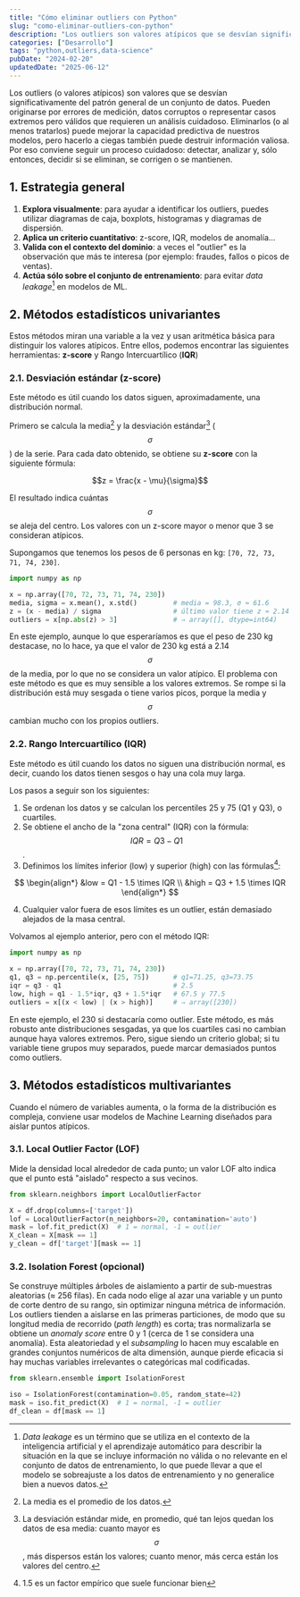 ```yaml
---
title: "Cómo eliminar outliers con Python"
slug: "como-eliminar-outliers-con-python"
description: "Los outliers son valores atípicos que se desvían significativamente del patrón general de un conjunto de datos. Pueden originarse por errores de medición, datos corruptos o representar casos extremos pero válidos que requieren un análisis cuidadoso."
categories: ["Desarrollo"]
tags: "python,outliers,data-science"
pubDate: "2024-02-20"
updatedDate: "2025-06-12"
---
```


Los outliers (o valores atípicos) son valores que se desvían significativamente del patrón general de un conjunto de datos. Pueden originarse por errores de medición, datos corruptos o representar casos extremos pero válidos que requieren un análisis cuidadoso. Eliminarlos (o al menos tratarlos) puede mejorar la capacidad predictiva de nuestros modelos, pero hacerlo a ciegas también puede destruir información valiosa. Por eso conviene seguir un proceso cuidadoso: detectar, analizar y, sólo entonces, decidir si se eliminan, se corrigen o se mantienen.

## 1. Estrategia general

1. **Explora visualmente**: para ayudar a identificar los outliers, puedes utilizar diagramas de caja, boxplots, histogramas y diagramas de dispersión.
2. **Aplica un criterio cuantitativo**: z-score, IQR, modelos de anomalía…
3. **Valida con el contexto del dominio**: a veces el "outlier" es la observación que más te interesa (por ejemplo: fraudes, fallos o picos de ventas).
4. **Actúa sólo sobre el conjunto de entrenamiento**: para evitar _data leakage_[^1] en modelos de ML.

[^1]: _Data leakage_ es un término que se utiliza en el contexto de la inteligencia artificial y el aprendizaje automático para describir la situación en la que se incluye información no válida o no relevante en el conjunto de datos de entrenamiento, lo que puede llevar a que el modelo se sobreajuste a los datos de entrenamiento y no generalice bien a nuevos datos.

## 2. Métodos estadísticos univariantes

Estos métodos miran una variable a la vez y usan aritmética básica para distinguir los valores atípicos. Entre ellos, podemos encontrar las siguientes herramientas: **z-score** y Rango Intercuartílico (**IQR**)

### 2.1. Desviación estándar (z-score)

Este método es útil cuando los datos siguen, aproximadamente, una distribución normal.

Primero se calcula la media[^2] y la desviación estándar[^3] ($$\sigma$$) de la serie. Para cada dato obtenido, se obtiene su **z-score** con la siguiente fórmula:

$$z = \frac{x - \mu}{\sigma}$$

El resultado indica cuántas $$\sigma$$ se aleja del centro. Los valores con un z-score mayor o menor que 3 se consideran atípicos.

[^2]: La media es el promedio de los datos.
[^3]: La desviación estándar mide, en promedio, qué tan lejos quedan los datos de esa media: cuanto mayor es $$\sigma$$, más dispersos están los valores; cuanto menor, más cerca están los valores del centro.

Supongamos que tenemos los pesos de 6 personas en kg: `[70, 72, 73, 71, 74, 230]`.

```python
import numpy as np

x = np.array([70, 72, 73, 71, 74, 230])
media, sigma = x.mean(), x.std()         # media = 98.3, σ ≈ 61.6
z = (x - media) / sigma                  # último valor tiene z ≈ 2.14
outliers = x[np.abs(z) > 3]              # ⇒ array([], dtype=int64)
```

En este ejemplo, aunque lo que esperaríamos es que el peso de 230 kg destacase, no lo hace, ya que el valor de 230 kg está a 2.14 $$\sigma$$ de la media, por lo que no se considera un valor atípico. El problema con este método es que es muy sensible a los valores extremos. Se rompe si la distribución está muy sesgada o tiene varios picos, porque la media y $$\sigma$$ cambian mucho con los propios outliers.

### 2.2. Rango Intercuartílico (IQR)

Este método es útil cuando los datos no siguen una distribución normal, es decir, cuando los datos tienen sesgos o hay una cola muy larga.

Los pasos a seguir son los siguientes:

1. Se ordenan los datos y se calculan los percentiles 25 y 75 (Q1 y Q3), o cuartiles.
2. Se obtiene el ancho de la "zona central" (IQR) con la fórmula: $$IQR = Q3 - Q1$$.
3. Definimos los límites inferior (low) y superior (high) con las fórmulas[^4]:

$$
\begin{align*}
&low = Q1 - 1.5 \times IQR \\
&high = Q3 + 1.5 \times IQR
\end{align*}
$$

4. Cualquier valor fuera de esos límites es un outlier, están demasiado alejados de la masa central.

[^4]: 1.5 es un factor empírico que suele funcionar bien

Volvamos al ejemplo anterior, pero con el método IQR:

```python
import numpy as np

x = np.array([70, 72, 73, 71, 74, 230])
q1, q3 = np.percentile(x, [25, 75])      # q1=71.25, q3=73.75
iqr = q3 - q1                            # 2.5
low, high = q1 - 1.5*iqr, q3 + 1.5*iqr   # 67.5 y 77.5
outliers = x[(x < low) | (x > high)]     # ⇒ array([230])
```

En este ejemplo, el 230 si destacaría como outlier. Este método, es más robusto ante distribuciones sesgadas, ya que los cuartiles casi no cambian aunque haya valores extremos. Pero, sigue siendo un criterio global; si tu variable tiene grupos muy separados, puede marcar demasiados puntos como outliers.

## 3. Métodos estadísticos multivariantes

Cuando el número de variables aumenta, o la forma de la distribución es compleja, conviene usar modelos de Machine Learning diseñados para aislar puntos atípicos.

### 3.1. Local Outlier Factor (LOF)

Mide la densidad local alrededor de cada punto; un valor LOF alto indica que el punto está "aislado" respecto a sus vecinos.

```python
from sklearn.neighbors import LocalOutlierFactor

X = df.drop(columns=['target'])
lof = LocalOutlierFactor(n_neighbors=20, contamination='auto')
mask = lof.fit_predict(X)  # 1 = normal, -1 = outlier
X_clean = X[mask == 1]
y_clean = df['target'][mask == 1]
```

### 3.2. Isolation Forest (opcional)

Se construye múltiples árboles de aislamiento a partir de sub-muestras aleatorias (≈ 256 filas). En cada nodo elige al azar una variable y un punto de corte dentro de su rango, sin optimizar ninguna métrica de información. Los outliers tienden a aislarse en las primeras particiones, de modo que su longitud media de recorrido (_path length_) es corta; tras normalizarla se obtiene un _anomaly score_ entre 0 y 1 (cerca de 1 se considera una anomalía). Esta aleatoriedad y el _subsampling_ lo hacen muy escalable en grandes conjuntos numéricos de alta dimensión, aunque pierde eficacia si hay muchas variables irrelevantes o categóricas mal codificadas.

```python
from sklearn.ensemble import IsolationForest

iso = IsolationForest(contamination=0.05, random_state=42)
mask = iso.fit_predict(X)  # 1 = normal, -1 = outlier
df_clean = df[mask == 1]
```






